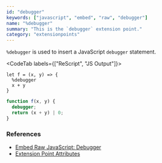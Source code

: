 ```yaml
---
id: "debugger"
keywords: ["javascript", "embed", "raw", "debugger"]
name: "%debugger"
summary: "This is the `debugger` extension point."
category: "extensionpoints"
---
```


`%debugger` is used to insert a JavaScript `debugger` statement.

<CodeTab labels={["ReScript", "JS Output"]}>

```res
let f = (x, y) => {
  %debugger
  x + y
}
```

```js
function f(x, y) {
  debugger;
  return (x + y) | 0;
}
```

</CodeTab>

### References

- [Embed Raw JavaScript: Debugger](/docs/manual/latest/embed-raw-javascript#debugger)
- [Extension Point Attributes](/docs/manual/latest/attribute#extension-point)
